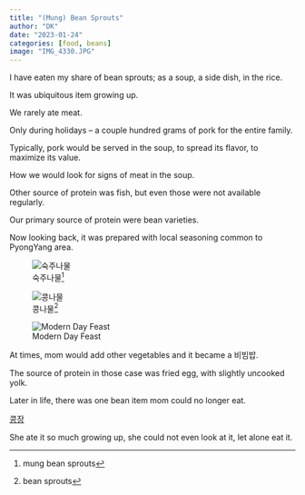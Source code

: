```yaml
---
title: "(Mung) Bean Sprouts"
author: "DK"
date: "2023-01-24"
categories: [food, beans]
image: "IMG_4330.JPG"
---
```


I have eaten my share of bean sprouts; as a soup, a side dish, in the rice.

It was ubiquitous item growing up.

We rarely ate meat.

Only during holidays -- a couple hundred grams of pork for the entire family.

Typically, pork would be served in the soup, to spread its flavor, to maximize its value.

How we would look for signs of meat in the soup.

Other source of protein was fish, but even those were not available regularly.

Our primary source of protein were bean varieties.

Now looking back, it was prepared with local seasoning common to PyongYang area.

![숙주나물[^1]](IMG_4330.JPG)

[^1]: mung bean sprouts

[^2]: mung bean sprouts

![콩나물[^3]](IMG_3134.JPG)

[^3]: bean sprouts

[^4]: bean sprouts

![Modern Day Feast](IMG_0897.JPG)

At times, mom would add other vegetables and it became a 비빔밥.

The source of protein in those case was fried egg, with slightly uncooked yolk.

Later in life, there was one bean item mom could no longer eat.

[콩장](http://encykorea.aks.ac.kr/Contents/Item/E0058655)

She ate it so much growing up, she could not even look at it, let alone eat it.
